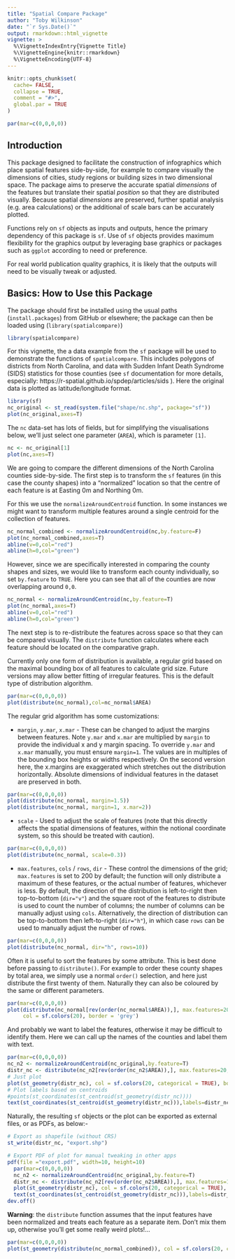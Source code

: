 ```yaml
---
title: "Spatial Compare Package"
author: "Toby Wilkinson"
date: "`r Sys.Date()`"
output: rmarkdown::html_vignette
vignette: >
  %\VignetteIndexEntry{Vignette Title}
  %\VignetteEngine{knitr::rmarkdown}
  %\VignetteEncoding{UTF-8}
---
```


```r
knitr::opts_chunk$set(
  cache= FALSE,
  collapse = TRUE,
  comment = "#>",
  global.par = TRUE
)
```

```r
par(mar=c(0,0,0,0))
```

## Introduction

This package designed to facilitate the construction of infographics which place spatial features side-by-side, for example to compare visually the dimensions of cities, study regions or building sizes in two dimensional space. The package aims to preserve the accurate spatial _dimensions_ of the features but translate their spatial _position_ so that they are distributed visually. Because spatial _dimensions_ are preserved, further spatial analysis (e.g. area calculations) or the additional of scale bars can be accurately plotted.

Functions rely on `sf` objects as inputs and outputs, hence the primary dependency of this package is `sf`. Use of `sf` objects provides maximum flexibility for the graphics output by leveraging base graphics or packages such as `ggplot` according to need or preference.

For real world publication quality graphics, it is likely that the outputs will need to be visually tweak or adjusted.

## Basics: How to Use this Package

The package should first be installed using the usual paths (`install.packages`) from GitHub or elsewhere; the package can then be loaded using (`library(spatialcompare)`)

```r
library(spatialcompare)
```

For this vignette, the a data example from the `sf` package will be used to demonstrate the functions of `spatialcompare`. This includes polygons of districts from North Carolina, and data with Sudden Infant Death Syndrome (SIDS) statistics for those counties (see `sf` documentation for more details, especially: https://r-spatial.github.io/spdep/articles/sids ). Here the original data is plotted as latitude/longitude format.

```r
library(sf)
nc_original <- st_read(system.file("shape/nc.shp", package="sf"))
plot(nc_original,axes=T)
```

The `nc` data-set has lots of fields, but for simplifying the visualisations below, we'll just select one parameter (`AREA`), which is parameter `[1]`.

```r
nc <- nc_original[1]
plot(nc,axes=T)
```

We are going to compare the different dimensions of the North Carolina counties side-by-side. The first step is to transform the `sf` features (in this case the county shapes) into a "normalized" location so that the centre of each feature is at Easting 0m and Northing 0m. 

For this we use the `normalizeAroundCentroid` function. In some instances we might want to transform multiple features around a single centroid for the collection of features.

```r
nc_normal_combined <- normalizeAroundCentroid(nc,by.feature=F)
plot(nc_normal_combined,axes=T)
abline(v=0,col="red")
abline(h=0,col="green")
```

However, since we are specifically interested in comparing the county shapes and sizes, we would like to transform each county individually, so set `by.feature` to `TRUE`. Here you can see that all of the counties are now overlapping around `0,0`.

```r
nc_normal <- normalizeAroundCentroid(nc,by.feature=T)
plot(nc_normal,axes=T)
abline(v=0,col="red")
abline(h=0,col="green")
```

The next step is to re-distribute the features across space so that they can be compared visually. The `distribute` function calculates where each feature should be located on the comparative graph. 

Currently only one form of distribution is available, a regular grid based on the maximal bounding box of all features to calculate grid size. Future versions may allow better fitting of irregular features. This is the default type of distribution algorithm.

```r
par(mar=c(0,0,0,0))
plot(distribute(nc_normal),col=nc_normal$AREA)
```

The regular grid algorithm has some customizations:

- `margin`, `y.mar`, `x.mar` - These can be changed to adjust the margins between features. Note `y.mar` and `x.mar` are multiplied by `margin` to provide the individual x and y margin spacing. To override `y.mar` and `x.mar` manually, you must ensure `margin=1`. The values are in multiples of the bounding box heights or widths respectively. On the second version here, the x.margins are exaggerated which stretches out the distribution horizontally. Absolute dimensions of individual features in the dataset are preserved in both.

```r
par(mar=c(0,0,0,0))
plot(distribute(nc_normal, margin=1.5))
plot(distribute(nc_normal, margin=1, x.mar=2))
```

- `scale` - Used to adjust the scale of features (note that this directly affects the spatial dimensions of features, within the notional coordinate system, so this should be treated with caution).

```r
par(mar=c(0,0,0,0))
plot(distribute(nc_normal, scale=0.3))
```

- `max.features`, `cols` / `rows`, `dir` - These control the dimensions of the grid; `max.features` is set to 200 by default; the function will only distribute a maximum of these features, or the actual number of features, whichever is less. By default, the direction of the distribution is left-to-right then top-to-bottom (`dir="v"`) and the square root of the features to distribute is used to count the number of columns; the number of columns can be manually adjust using `cols`. Alternatively, the direction of distribution can be top-to-bottom then left-to-right (`dir="h"`), in which case `rows` can be used to manually adjust the number of rows.

```r
par(mar=c(0,0,0,0))
plot(distribute(nc_normal, dir="h", rows=10))
```

Often it is useful to sort the features by some attribute. This is best done before passing to `distribute()`. For example to order these county shapes by total area, we simply use a normal `order()` selection, and here just distribute the first twenty of them. Naturally they can also be coloured by the same or different parameters.

```r
par(mar=c(0,0,0,0))
plot(distribute(nc_normal[rev(order(nc_normal$AREA)),], max.features=20, margin=2),
     col = sf.colors(20), border = 'grey')
```

And probably we want to label the features, otherwise it may be difficult to identify them. Here we can call up the names of the counties and label them with text.

```r
par(mar=c(0,0,0,0))
nc_n2 <- normalizeAroundCentroid(nc_original,by.feature=T)
distr_nc <- distribute(nc_n2[rev(order(nc_n2$AREA)),], max.features=20, margin=2)
# Just plot
plot(st_geometry(distr_nc), col = sf.colors(20, categorical = TRUE), border = 'grey')
# Plot labels based on centroids
#points(st_coordinates(st_centroid(st_geometry(distr_nc))))
text(st_coordinates(st_centroid(st_geometry(distr_nc))),labels=distr_nc$NAME,cex=0.5)
```

Naturally, the resulting `sf` objects or the plot can be exported as external files, or as PDFs, as below:-

```r
# Export as shapefile (without CRS)
st_write(distr_nc, "export.shp")

# Export PDF of plot for manual tweaking in other apps
pdf(file ="export.pdf", width=10, height=10)
  par(mar=c(0,0,0,0))
  nc_n2 <- normalizeAroundCentroid(nc_original,by.feature=T)
  distr_nc <- distribute(nc_n2[rev(order(nc_n2$AREA)),], max.features=100, margin=1.8)
  plot(st_geometry(distr_nc), col = sf.colors(20, categorical = TRUE), border = 'grey')
  text(st_coordinates(st_centroid(st_geometry(distr_nc))),labels=distr_nc$NAME,cex=0.5)
dev.off()
```

**Warning**: the `distribute` function assumes that the input features have been normalized and treats each feature as a separate item. Don't mix them up, otherwise you'll get some really weird plots!...

```r
par(mar=c(0,0,0,0))
plot(st_geometry(distribute(nc_normal_combined)), col = sf.colors(20, categorical = TRUE), border = 'grey')
```



